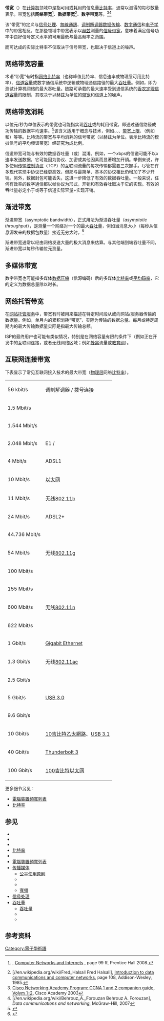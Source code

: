 {{校对翻译}}
{{Refimprove|time=2017-02-14T14:08:48+00:00}}
{{NoteTA
|G1=IT
}}
{{About|[[计算机|计算机]]和[[电脑网络|网络]]概念中的'''带宽'''|[[信息论|信号]]和[[无线通信|无线通信]]中的带宽|带宽}}
'''带宽'''（{{lang-en|'''bandwidth'''}}）在[[计算机|计算机]]领域中是指可用或耗用的信息量[[比特率|比特率]]，通常以测得的每秒数量表示。带宽包括'''网络带宽'''<ref>{{tsl|en|Douglas Comer}}, [https://books.google.com/books?id=tm-evHmOs3oC&pg=PA99&dq=%22network+bandwidth%22+%22computer+networks%22&hl=en&ei=mvqcTOHIMIb2tgPbnpXWAQ&sa=X&oi=book_result&ct=result&resnum=2&ved=0CDIQ6AEwAQ#v=onepage&q&f=false Computer Networks and Internets] , page 99 ff, Prentice Hall 2008.</ref>、'''数据带宽'''<ref>[//en.wikipedia.org/wiki/Fred_Halsall Fred Halsall], [https://books.google.com/books?ei=dvycTJ2BDoqosAOhu_DVAQ&ct=result&hl=en&id=HrXbAAAAMAAJ&dq=%22data+bandwidth%22++%22computer+networks%22&q=%22data+bandwidth%22+ Introduction to data communications and computer networks], page 108, Addison-Wesley, 1985.</ref>、'''数字带宽'''等。<ref>[https://books.google.com/books?ei=rfmcTPKEN5L6swOekeXVAQ&ct=result&hl=en&id=7gqsZmr5HJcC&dq=%22digital+bandwidth%22+%22computer+networks%22&q=%22digital+bandwidth%22 Cisco Networking Academy Program: CCNA 1 and 2 companion guide, Volym 1–2], Cisco Academy 2003</ref><ref>[//en.wikipedia.org/wiki/Behrouz_A._Forouzan Behrouz A. Forouzan], ''Data communications and networking'', McGraw-Hill, 2007</ref>

该“带宽”的定义与[[信号处理|信号处理]]、[[無線通訊|無線通訊]]、[[调制解调器|调制解调器]][[数据传输|数据传输]]、[[数据传输|数字通信]]和[[电子学|电子学]]中的带宽相反，在那些领域中带宽表示以[[赫兹|赫兹]]测量的[[带宽|信号带宽]]，意味着满足信号功率中良好信号定义水平的可用最低与最高频率之范围。

而可达成的实际比特率不仅取决于信号带宽，也取决于信道上的噪声。

== 网络带宽容量 ==
术语“带宽”有时指[[比特率|网络比特率]]（也称峰值比特率、信息速率或物理层可用比特率）、[[信道容量|信道容量]]或数字通信系统中逻辑或物理通信路径的最大[[吞吐量|吞吐量]]。例如，{{tsl|en|Bandwidth test|带宽测试}}即为测试计算机网络的最大吞吐量。链路可承载的最大速率受到通信系统的[[香农定理|香农定理]][[信道容量|信道容量]]的限制，其取决于以赫兹为单位的[[带宽|带宽]]和信道上的噪声。

== 网络带宽消耗 ==
以位元/秒为单位表示的带宽也可能指实现[[吞吐量|吞吐]]或{{tsl|en|Goodput|有效吞吐}}的耗用带宽，即通过通信路径成功传输的数据平均速率。<ref>{{Cite web|url=https://blog.1stel.com/latency-less-is-more/|title=Latency: Less is More|accessdate=2 May 2016|publisher=Jaime Baldwin|archive-url=https://web.archive.org/web/20161220143402/https://blog.1stel.com/latency-less-is-more/|archive-date=2016-12-20|dead-url=yes}}</ref>该含义适用于概念与技术，例如{{tsl|en|bandwidth shaping|带宽整形}}、{{tsl|en|bandwidth management|带宽管理}}、{{tsl|en|bandwidth throttling|带宽节流}}、[[公平使用原則|带宽上限]]、{{tsl|en|bandwidth allocation|带宽分配}}（例如{{tsl|en|bandwidth allocation protocol|带宽分配协议}}和{{tsl|en|dynamic bandwidth allocation|动态带宽分配}}）等等。比特流的带宽与平均消耗的信号带宽（以赫兹为单位。表示比特流的模拟信号的平均频谱带宽）经研究为成比例。

信道带宽可能与有效的数据吞吐量（或{{tsl|en|Goodput|有效吞吐}}）混淆。例如，一个''x ''bps的信道可能不以''x''速率发送数据，它可能因为协议、加密或其他因素而显著增加开销。举例来说，许多使用[[传输控制协议|传输控制协议]]（TCP）的互联网流量的每次传输都需要三次握手。尽管在许多现代实现中协议已经更高效，但那与最简单、基本的协议相比仍增加了不少开销。另外，数据封包可能丢失，这进一步降低了有效的数据吞吐量。一般来说，任何有效率的数字通信都以帧协议为形式，开销和有效吞吐取决于它的实现。有效的吞吐量必定小于或等于信道实际容量+实现开销。

== 渐进带宽 ==
渐进带宽（asymptotic bandwidth），正式用法为渐进吞吐量（''asymptotic throughput''），是测量一个网络对一个{{tsl|en|Greedy source|贪婪源}}的最大[[吞吐量|吞吐量]]，例如当消息大小（每秒从信息源发来的数据包数量）接近[[无穷大|无穷大]]时。<ref>{{cite book|title=Advances in Grid and Pervasive Computing: First International Conference, GPC 2006|url=https://archive.org/details/advancesgridperv00chun|last=Chou|first=C. Y.|year=2006|isbn=3540338098|editor2-last=Moreira|editor2-first=José E.|pages=[https://archive.org/details/advancesgridperv00chun/page/299 299]–307|chapter=Modeling Message Passing Overhead|display-authors=etal|editor1-first=Yeh-Ching|editor1-last=Chung}}</ref>

渐进带宽通常以经由网络发送大量的极大消息来估算。与其他端到端吞吐量不同，渐进带宽以每秒传输位元测量。

== 多媒体带宽 ==
数字带宽也可能指多媒体[[数据压缩|数据压缩]]（信源编码）后的多媒体[[比特率|比特率]]或[[平均码率|平均码率]]，它的定义为数据总量除以时长。

== 网络托管带宽 ==
在[[網頁寄存服務|网站托管服务]]中，带宽有时被用来描述在特定时间段从或向网站/服务器传输的数据量。例如，单月内的累积消耗“带宽”，实际为传输的数据总量。{{Fact|date=November 2011}}每月或特定周期内的最大传输数据量实际是指最大传输总额。

ISP的最终用户也可能有类似情况，特别是在网络容量有限的条件下（例如正在开发中的互联网连接，或者无线网络区域；例如[[蜂窝网络|蜂窝]]流量或[[教育网|教育网]]）。

== 互联网连接带宽 ==
下表显示了常见互联网接入技术的最大带宽（[[物理层|物理层]]网络[[比特率|比特率]]）。
{| class="wikitable" style="margin-bottom: 10px;"
| 56 kbit/s
| 调制解调器 / 拨号连接
|-
| 1.5 Mbit/s
| {{tsl|en|ADSL Lite}}
|-
| 1.544 Mbit/s
| {{tsl|en|Digital Signal 1|T1/DS1}}
|-
| 2.048 Mbit/s
| E1 / {{tsl|en|E-carrier}}
|-
| 4 Mbit/s
| ADSL1
|-
| 10 Mbit/s
| [[以太网|以太网]]
|-
| 11 Mbit/s
| 无线[[IEEE_802.11b-1999|802.11b]]
|-
| 24 Mbit/s
| ADSL2+
|-
|44.736 Mbit/s
|{{tsl|en|Digital Signal 3|T3/DS3}} 
|-
| 54 Mbit/s
| 无线[[IEEE_802.11g-2003|802.11g]]
|-
| 100 Mbit/s
| {{tsl|en|Fast Ethernet}}
|-
|155 Mbit/s
|{{tsl|en|OC3}} 
|-
| 600 Mbit/s
| 无线[[IEEE_802.11n|802.11n]]
|-
|622 Mbit/s
|{{tsl|en|OC12}}
|-
| 1 Gbit/s
| [[吉比特以太网|Gigabit Ethernet]]
|-
|1.3 Gbit/s
|无线[[IEEE_802.11ac|802.11ac]]
|-
|2.5 Gbit/s
|{{tsl|en|OC48}}
|-
|5 Gbit/s
|[[USB_3.0|USB 3.0]]
|-
|9.6 Gbit/s
|{{tsl|en|OC192}} 
|-
| 10 Gbit/s
| [[10吉比特乙太網路|10吉比特乙太網路]]、[[USB_3.1|USB 3.1]]
|-
| 40 Gbit/s
| [[Thunderbolt|Thunderbolt 3]]
|-
| 100 Gbit/s
| [[100吉比特以太网|100吉比特以太网]]
|}
更多细节另见：
* [[電腦裝置頻寬列表|電腦裝置頻寬列表]]
* [[比特率|比特率]]

== 参见 ==
{{div col|cols = 3}}
*{{tsl|en|92 Code}}
*{{tsl|en|Bandwidth extension|带宽扩展}}
*{{tsl|en|Bandwidth test|带宽测试}}
*[[比特率|比特率]]
*{{tsl|en|Comparison of latency and throughput|延迟和吞吐量比较}}
*[[電腦裝置頻寬列表|電腦裝置頻寬列表]]
* [[传播媒体|传播媒体]]
**[[公平使用原則|公平使用原則]]
**{{tsl|en|Bandwidth theft|带宽盗用}}
**{{tsl|en|Narrowband|窄带}}
**[[寬頻|寬頻]]
*[[信号处理|信号处理]]
*[[吞吐量|吞吐量]]
**[[吞吐量|吞吐量]]
**{{tsl|en|Goodput|有效吞吐}}
**{{tsl|en|Measuring network throughput|测量网络吞吐量}}
{{div col end}}

== 参考资料 ==
{{reflist}}

[[Category:電子學術語|Category:電子學術語]]